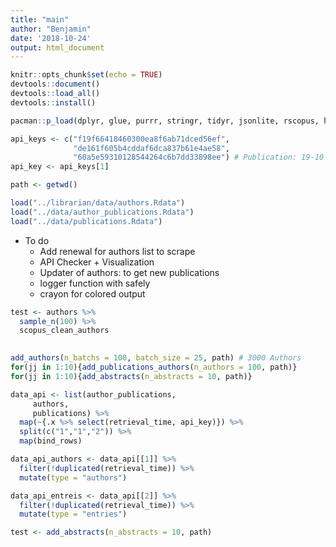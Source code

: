 ```yaml
---
title: "main"
author: "Benjamin"
date: '2018-10-24'
output: html_document
---
```


```r
knitr::opts_chunk$set(echo = TRUE)
devtools::document()
devtools::load_all()
devtools::install()

pacman::p_load(dplyr, glue, purrr, stringr, tidyr, jsonlite, rscopus, httr, magrittr)

api_keys <- c("f19f66418460300ea8f6ab71dced56ef", 
              "de161f605b4cddaf6dca837b61e4ae58", 
              "60a5e59310128544264c6b7dd33898ee") # Publication: 19-10
api_key <- api_keys[1]

path <- getwd()
```



```r
load("../librarian/data/authors.Rdata")
load("../data/author_publications.Rdata")
load("../data/publications.Rdata")

```
+ To do
  * Add renewal for authors list to scrape
  * API Checker + Visualization
  * Updater of authors: to get new publications
  * logger function with safely
  * crayon for colored output

```r
test <- authors %>%
  sample_n(100) %>%
  scopus_clean_authors
  
```


```r

add_authors(n_batchs = 100, batch_size = 25, path) # 3000 Authors
for(jj in 1:10){add_publications_authors(n_authors = 100, path)}
for(jj in 1:10){add_abstracts(n_abstracts = 10, path)}
```

```r

data_api <- list(author_publications,
     authors,
     publications) %>%
  map(~{.x %>% select(retrieval_time, api_key)}) %>%
  split(c("1","1","2")) %>%
  map(bind_rows)

data_api_authors <- data_api[[1]] %>%
  filter(!duplicated(retrieval_time)) %>%
  mutate(type = "authors")

data_api_entreis <- data_api[[2]] %>%
  filter(!duplicated(retrieval_time)) %>%
  mutate(type = "entries")
```

```r
test <- add_abstracts(n_abstracts = 10, path)
```

